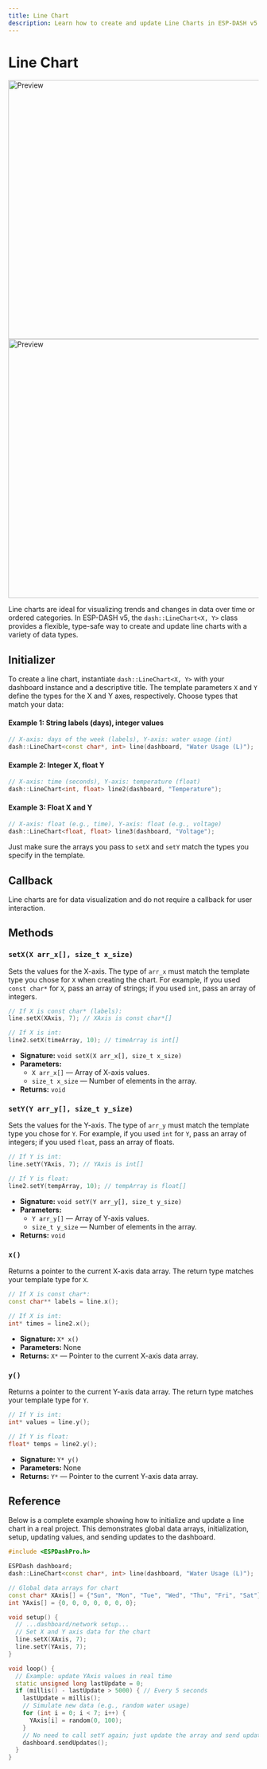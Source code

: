 ```yaml
---
title: Line Chart
description: Learn how to create and update Line Charts in ESP-DASH v5. Includes initialization, X-axis and Y-axis updating examples with code snippets.
---
```



# Line Chart

<ProCallout />

<img className="my-6 hidden dark:block" src="/img/v5/charts/dark/line.png" width="520px" alt="Preview" />
<img className="my-6 dark:hidden" src="/img/v5/charts/light/line.png" width="520px" alt="Preview" />

Line charts are ideal for visualizing trends and changes in data over time or ordered categories. In ESP-DASH v5, the `dash::LineChart<X, Y>` class provides a flexible, type-safe way to create and update line charts with a variety of data types.

## Initializer

To create a line chart, instantiate `dash::LineChart<X, Y>` with your dashboard instance and a descriptive title. The template parameters `X` and `Y` define the types for the X and Y axes, respectively. Choose types that match your data:

#### Example 1: String labels (days), integer values
```cpp
// X-axis: days of the week (labels), Y-axis: water usage (int)
dash::LineChart<const char*, int> line(dashboard, "Water Usage (L)");
```

#### Example 2: Integer X, float Y
```cpp
// X-axis: time (seconds), Y-axis: temperature (float)
dash::LineChart<int, float> line2(dashboard, "Temperature");
```

#### Example 3: Float X and Y
```cpp
// X-axis: float (e.g., time), Y-axis: float (e.g., voltage)
dash::LineChart<float, float> line3(dashboard, "Voltage");
```

Just make sure the arrays you pass to `setX` and `setY` match the types you specify in the template.

## Callback

<Callout>
Line charts are for data visualization and do not require a callback for user interaction.
</Callout>

## Methods

### `setX(X arr_x[], size_t x_size)`
Sets the values for the X-axis. The type of `arr_x` must match the template type you chose for `X` when creating the chart. For example, if you used `const char*` for `X`, pass an array of strings; if you used `int`, pass an array of integers.
```cpp
// If X is const char* (labels):
line.setX(XAxis, 7); // XAxis is const char*[]

// If X is int:
line2.setX(timeArray, 10); // timeArray is int[]
```
- **Signature:** `void setX(X arr_x[], size_t x_size)`
- **Parameters:**
  - `X arr_x[]` — Array of X-axis values.
  - `size_t x_size` — Number of elements in the array.
- **Returns:** `void`

### `setY(Y arr_y[], size_t y_size)`
Sets the values for the Y-axis. The type of `arr_y` must match the template type you chose for `Y`. For example, if you used `int` for `Y`, pass an array of integers; if you used `float`, pass an array of floats.
```cpp
// If Y is int:
line.setY(YAxis, 7); // YAxis is int[]

// If Y is float:
line2.setY(tempArray, 10); // tempArray is float[]
```
- **Signature:** `void setY(Y arr_y[], size_t y_size)`
- **Parameters:**
  - `Y arr_y[]` — Array of Y-axis values.
  - `size_t y_size` — Number of elements in the array.
- **Returns:** `void`

### `x()`
Returns a pointer to the current X-axis data array. The return type matches your template type for `X`.
```cpp
// If X is const char*:
const char** labels = line.x();

// If X is int:
int* times = line2.x();
```
- **Signature:** `X* x()`
- **Parameters:** None
- **Returns:** `X*` — Pointer to the current X-axis data array.

### `y()`
Returns a pointer to the current Y-axis data array. The return type matches your template type for `Y`.
```cpp
// If Y is int:
int* values = line.y();

// If Y is float:
float* temps = line2.y();
```
- **Signature:** `Y* y()`
- **Parameters:** None
- **Returns:** `Y*` — Pointer to the current Y-axis data array.

## Reference

Below is a complete example showing how to initialize and update a line chart in a real project. This demonstrates global data arrays, initialization, setup, updating values, and sending updates to the dashboard.

```cpp
#include <ESPDashPro.h>

ESPDash dashboard;
dash::LineChart<const char*, int> line(dashboard, "Water Usage (L)");

// Global data arrays for chart
const char* XAxis[] = {"Sun", "Mon", "Tue", "Wed", "Thu", "Fri", "Sat"};
int YAxis[] = {0, 0, 0, 0, 0, 0, 0};

void setup() {
  // ...dashboard/network setup...
  // Set X and Y axis data for the chart
  line.setX(XAxis, 7);
  line.setY(YAxis, 7);
}

void loop() {
  // Example: update YAxis values in real time
  static unsigned long lastUpdate = 0;
  if (millis() - lastUpdate > 5000) { // Every 5 seconds
    lastUpdate = millis();
    // Simulate new data (e.g., random water usage)
    for (int i = 0; i < 7; i++) {
      YAxis[i] = random(0, 100);
    }
    // No need to call setY again; just update the array and send updates
    dashboard.sendUpdates();
  }
}
```
